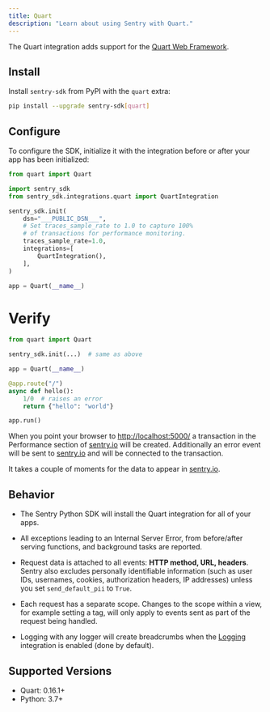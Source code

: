 ```yaml
---
title: Quart
description: "Learn about using Sentry with Quart."
---
```


The Quart integration adds support for the [Quart Web Framework](https://gitlab.com/pgjones/quart).

## Install

Install `sentry-sdk` from PyPI with the `quart` extra:

```bash
pip install --upgrade sentry-sdk[quart]
```

## Configure

To configure the SDK, initialize it with the integration before or after your app has been initialized:

<SignInNote />

```python
from quart import Quart

import sentry_sdk
from sentry_sdk.integrations.quart import QuartIntegration

sentry_sdk.init(
    dsn="___PUBLIC_DSN___",
    # Set traces_sample_rate to 1.0 to capture 100%
    # of transactions for performance monitoring.
    traces_sample_rate=1.0,
    integrations=[
        QuartIntegration(),
    ],
)

app = Quart(__name__)
```

# Verify

```python
from quart import Quart

sentry_sdk.init(...)  # same as above

app = Quart(__name__)

@app.route("/")
async def hello():
    1/0  # raises an error
    return {"hello": "world"}

app.run()
```
When you point your browser to [http://localhost:5000/](http://localhost:8000/) a transaction in the Performance section of [sentry.io](https://sentry.io) will be created. Additionally an error event will be sent to [sentry.io](https://sentry.io) and will be connected to the transaction.

It takes a couple of moments for the data to appear in [sentry.io](https://sentry.io).

## Behavior

- The Sentry Python SDK will install the Quart integration for all of your apps.

- All exceptions leading to an Internal Server Error, from before/after serving functions, and background tasks are reported.

- Request data is attached to all events: **HTTP method, URL, headers**. Sentry also excludes personally identifiable information (such as user IDs, usernames, cookies, authorization headers, IP addresses) unless you set `send_default_pii` to `True`.

- Each request has a separate scope. Changes to the scope within a view, for example setting a tag, will only apply to events sent as part of the request being handled.

- Logging with any logger will create breadcrumbs when the [Logging](/platforms/python/guides/logging/) integration is enabled (done by default).

## Supported Versions

- Quart: 0.16.1+
- Python: 3.7+
